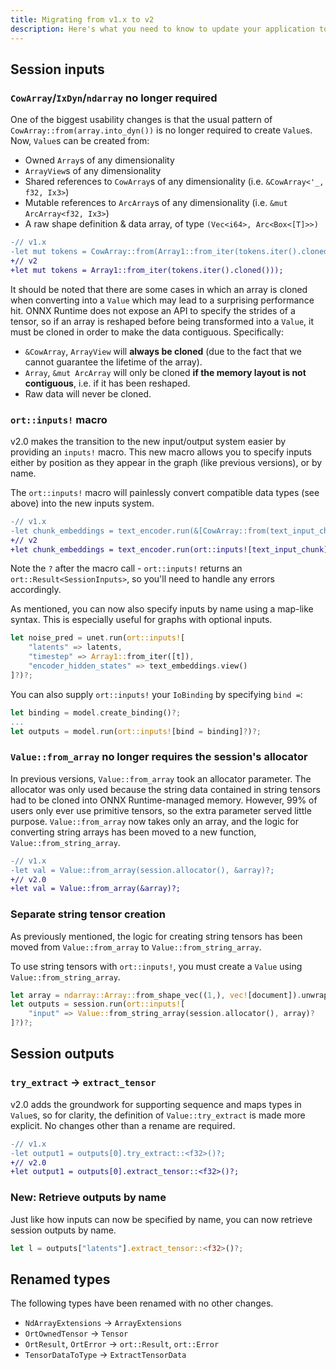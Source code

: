 ```yaml
---
title: Migrating from v1.x to v2
description: Here's what you need to know to update your application to use the latest & greatest version of ort.
---
```


## Session inputs

### `CowArray`/`IxDyn`/`ndarray` no longer required
One of the biggest usability changes is that the usual pattern of `CowArray::from(array.into_dyn())` is no longer required to create `Value`s. Now, `Value`s can be created from:
- Owned `Array`s of any dimensionality
- `ArrayView`s of any dimensionality
- Shared references to `CowArray`s of any dimensionality (i.e. `&CowArray<'_, f32, Ix3>`)
- Mutable references to `ArcArray`s of any dimensionality (i.e. `&mut ArcArray<f32, Ix3>`)
- A raw shape definition & data array, of type `(Vec<i64>, Arc<Box<[T]>>)`

```diff
-// v1.x
-let mut tokens = CowArray::from(Array1::from_iter(tokens.iter().cloned()).into_dyn());
+// v2
+let mut tokens = Array1::from_iter(tokens.iter().cloned()));
```

It should be noted that there are some cases in which an array is cloned when converting into a `Value` which may lead to a surprising performance hit. ONNX Runtime does not expose an API to specify the strides of a tensor, so if an array is reshaped before being transformed into a `Value`, it must be cloned in order to make the data contiguous. Specifically:
- `&CowArray`, `ArrayView` will **always be cloned** (due to the fact that we cannot guarantee the lifetime of the array).
- `Array`, `&mut ArcArray` will only be cloned **if the memory layout is not contiguous**, i.e. if it has been reshaped.
- Raw data will never be cloned.

### `ort::inputs!` macro

v2.0 makes the transition to the new input/output system easier by providing an `inputs!` macro. This new macro allows you to specify inputs either by position as they appear in the graph (like previous versions), or by name.

The `ort::inputs!` macro will painlessly convert compatible data types (see above) into the new inputs system.

```diff
-// v1.x
-let chunk_embeddings = text_encoder.run(&[CowArray::from(text_input_chunk.into_dyn())])?;
+// v2
+let chunk_embeddings = text_encoder.run(ort::inputs![text_input_chunk]?)?;
```

Note the `?` after the macro call - `ort::inputs!` returns an `ort::Result<SessionInputs>`, so you'll need to handle any errors accordingly.

As mentioned, you can now also specify inputs by name using a map-like syntax. This is especially useful for graphs with optional inputs.
```rust
let noise_pred = unet.run(ort::inputs![
    "latents" => latents,
    "timestep" => Array1::from_iter([t]),
    "encoder_hidden_states" => text_embeddings.view()
]?)?;
```

You can also supply `ort::inputs!` your `IoBinding` by specifying `bind =`:
```rust
let binding = model.create_binding()?;
...
let outputs = model.run(ort::inputs![bind = binding]?)?;
```

### `Value::from_array` no longer requires the session's allocator
In previous versions, `Value::from_array` took an allocator parameter. The allocator was only used because the string data contained in string tensors had to be cloned into ONNX Runtime-managed memory. However, 99% of users only ever use primitive tensors, so the extra parameter served little purpose. `Value::from_array` now takes only an array, and the logic for converting string arrays has been moved to a new function, `Value::from_string_array`.

```diff
-// v1.x
-let val = Value::from_array(session.allocator(), &array)?;
+// v2.0
+let val = Value::from_array(&array)?;
```

### Separate string tensor creation
As previously mentioned, the logic for creating string tensors has been moved from `Value::from_array` to `Value::from_string_array`.

To use string tensors with `ort::inputs!`, you must create a `Value` using `Value::from_string_array`.

```rust
let array = ndarray::Array::from_shape_vec((1,), vec![document]).unwrap();
let outputs = session.run(ort::inputs![
    "input" => Value::from_string_array(session.allocator(), array)?
]?)?;
```

## Session outputs

### `try_extract` -> `extract_tensor`
v2.0 adds the groundwork for supporting sequence and maps types in `Value`s, so for clarity, the definition of `Value::try_extract` is made more explicit. No changes other than a rename are required.

```diff
-// v1.x
-let output1 = outputs[0].try_extract::<f32>()?;
+// v2.0
+let output1 = outputs[0].extract_tensor::<f32>()?;
```

### New: Retrieve outputs by name
Just like how inputs can now be specified by name, you can now retrieve session outputs by name.

```rust
let l = outputs["latents"].extract_tensor::<f32>()?;
```

## Renamed types
The following types have been renamed with no other changes.
- `NdArrayExtensions` -> `ArrayExtensions`
- `OrtOwnedTensor` -> `Tensor`
- `OrtResult`, `OrtError` -> `ort::Result`, `ort::Error`
- `TensorDataToType` -> `ExtractTensorData`
